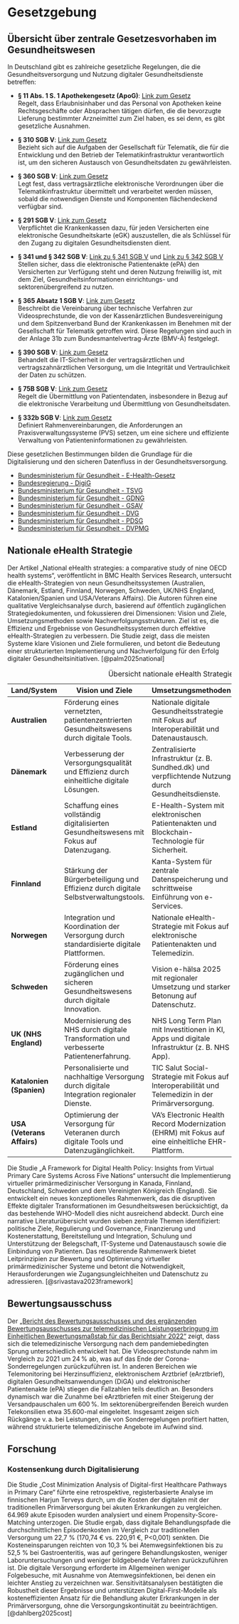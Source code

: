 # Gesetzgebung

## Übersicht über zentrale Gesetzesvorhaben im Gesundheitswesen

In Deutschland gibt es zahlreiche gesetzliche Regelungen, die die Gesundheitsversorgung und Nutzung digitaler Gesundheitsdienste betreffen:

- **§ 11 Abs. 1 S. 1 Apothekengesetz (ApoG)**: [Link zum Gesetz](https://www.gesetze-im-internet.de/apog/__11.html)  
  Regelt, dass Erlaubnisinhaber und das Personal von Apotheken keine Rechtsgeschäfte oder Absprachen tätigen dürfen, die die bevorzugte Lieferung bestimmter Arzneimittel zum Ziel haben, es sei denn, es gibt gesetzliche Ausnahmen.

- **§ 310 SGB V**: [Link zum Gesetz](https://www.gesetze-im-internet.de/sgb_5/__310.html)  
  Bezieht sich auf die Aufgaben der Gesellschaft für Telematik, die für die Entwicklung und den Betrieb der Telematikinfrastruktur verantwortlich ist, um den sicheren Austausch von Gesundheitsdaten zu gewährleisten.

- **§ 360 SGB V**: [Link zum Gesetz](https://www.gesetze-im-internet.de/sgb_5/__360.html)  
  Legt fest, dass vertragsärztliche elektronische Verordnungen über die Telematikinfrastruktur übermittelt und verarbeitet werden müssen, sobald die notwendigen Dienste und Komponenten flächendeckend verfügbar sind.

- **§ 291 SGB V**: [Link zum Gesetz](https://www.gesetze-im-internet.de/sgb_5/__291.html)  
  Verpflichtet die Krankenkassen dazu, für jeden Versicherten eine elektronische Gesundheitskarte (eGK) auszustellen, die als Schlüssel für den Zugang zu digitalen Gesundheitsdiensten dient.

- **§ 341 und § 342 SGB V**: [Link zu § 341 SGB V](https://www.gesetze-im-internet.de/sgb_5/__341.html) und [Link zu § 342 SGB V](https://www.gesetze-im-internet.de/sgb_5/__342.html)  
  Stellen sicher, dass die elektronische Patientenakte (ePA) den Versicherten zur Verfügung steht und deren Nutzung freiwillig ist, mit dem Ziel, Gesundheitsinformationen einrichtungs- und sektorenübergreifend zu nutzen.

- **§ 365 Absatz 1 SGB V**: [Link zum Gesetz](https://www.gesetze-im-internet.de/sgb_5/__365.html)  
  Beschreibt die Vereinbarung über technische Verfahren zur Videosprechstunde, die von der Kassenärztlichen Bundesvereinigung und dem Spitzenverband Bund der Krankenkassen im Benehmen mit der Gesellschaft für Telematik getroffen wird. Diese Regelungen sind auch in der Anlage 31b zum Bundesmantelvertrag-Ärzte (BMV-Ä) festgelegt.

- **§ 390 SGB V**: [Link zum Gesetz](https://www.gesetze-im-internet.de/sgb_5/__390.html)  
  Behandelt die IT-Sicherheit in der vertragsärztlichen und vertragszahnärztlichen Versorgung, um die Integrität und Vertraulichkeit der Daten zu schützen.

- **§ 75B SGB V**: [Link zum Gesetz](https://www.gesetze-im-internet.de/sgb_5/__75b.html)  
  Regelt die Übermittlung von Patientendaten, insbesondere in Bezug auf die elektronische Verarbeitung und Übermittlung von Gesundheitsdaten.

- **§ 332b SGB V**: [Link zum Gesetz](https://www.gesetze-im-internet.de/sgb_5/__332b.html)  
  Definiert Rahmenvereinbarungen, die Anforderungen an Praxisverwaltungssysteme (PVS) setzen, um eine sichere und effiziente Verwaltung von Patienteninformationen zu gewährleisten.

Diese gesetzlichen Bestimmungen bilden die Grundlage für die Digitalisierung und den sicheren Datenfluss in der Gesundheitsversorgung.

* [Bundesministerium für Gesundheit - E-Health-Gesetz](https://www.bundesgesundheitsministerium.de/themen/digitalisierung/e-health-gesetz.html)
* [Bundesregierung - DigiG](https://www.bundesgesundheitsministerium.de/ministerium/gesetze-und-verordnungen/guv-20-lp/digig.html)
* [Bundesministerium für Gesundheit - TSVG](https://www.bundesgesundheitsministerium.de/tsvg.html)
* [Bundesministerium für Gesundheit - GDNG](https://www.bundesgesundheitsministerium.de/service/gesetze-und-verordnungen/detail/gesundheitsdatennutzungsgesetz.html)
* [Bundesministerium für Gesundheit - GSAV](https://www.bundesgesundheitsministerium.de/gsav.html)
* [Bundesministerium für Gesundheit - DVG](https://www.bundesgesundheitsministerium.de/digitale-versorgung-gesetz.html)
* [Bundesministerium für Gesundheit - PDSG](https://www.bundesgesundheitsministerium.de/pdsg.html)
* [Bundesministerium für Gesundheit - DVPMG](https://www.bundesgesundheitsministerium.de/dvpmg.html)

## Nationale eHealth Strategie

Der Artikel „National eHealth strategies: a comparative study of nine OECD health systems“, veröffentlicht in BMC Health Services Research, untersucht die eHealth-Strategien von neun Gesundheitssystemen (Australien, Dänemark, Estland, Finnland, Norwegen, Schweden, UK/NHS England, Katalonien/Spanien und USA/Veterans Affairs). Die Autoren führen eine qualitative Vergleichsanalyse durch, basierend auf öffentlich zugänglichen Strategiedokumenten, und fokussieren drei Dimensionen: Vision und Ziele, Umsetzungsmethoden sowie Nachverfolgungsstrukturen. Ziel ist es, die Effizienz und Ergebnisse von Gesundheitssystemen durch effektive eHealth-Strategien zu verbessern. Die Studie zeigt, dass die meisten Systeme klare Visionen und Ziele formulieren, und betont die Bedeutung einer strukturierten Implementierung und Nachverfolgung für den Erfolg digitaler Gesundheitsinitiativen. [@palm2025national]

| **Land/System**         | **Vision und Ziele**                                                                 | **Umsetzungsmethoden**                                                                                  | **Nachverfolgungsstrukturen**                                                                 |
|--------------------------|-------------------------------------------------------------------------------------|---------------------------------------------------------------------------------------------------------|---------------------------------------------------------------------------------------------|
| **Australien**          | Förderung eines vernetzten, patientenzentrierten Gesundheitswesens durch digitale Tools. | Nationale digitale Gesundheitsstrategie mit Fokus auf Interoperabilität und Datenaustausch.             | Regelmäßige Evaluierung durch die Australian Digital Health Agency.                         |
| **Dänemark**            | Verbesserung der Versorgungsqualität und Effizienz durch einheitliche digitale Lösungen. | Zentralisierte Infrastruktur (z. B. Sundhed.dk) und verpflichtende Nutzung durch Gesundheitsdienste.    | Kontinuierliche Überwachung durch die Danish Health Data Authority.                         |
| **Estland**             | Schaffung eines vollständig digitalisierten Gesundheitswesens mit Fokus auf Datenzugang. | E-Health-System mit elektronischen Patientenakten und Blockchain-Technologie für Sicherheit.           | Staatliches Monitoring durch das Estonian e-Health Foundation-Team.                         |
| **Finnland**            | Stärkung der Bürgerbeteiligung und Effizienz durch digitale Selbstverwaltungstools.     | Kanta-System für zentrale Datenspeicherung und schrittweise Einführung von e-Services.                 | Evaluierung durch das Gesundheitsministerium und das Nationale Institut für Gesundheit.     |
| **Norwegen**            | Integration und Koordination der Versorgung durch standardisierte digitale Plattformen. | Nationale eHealth-Strategie mit Fokus auf elektronische Patientenakten und Telemedizin.                | Überwachung durch die Direktion für eHealth ([Norge.no](https://www.norge.no/en)).                                      |
| **Schweden**            | Förderung eines zugänglichen und sicheren Gesundheitswesens durch digitale Innovation.  | Vision e-hälsa 2025 mit regionaler Umsetzung und starker Betonung auf Datenschutz.                    | Koordinierte Nachverfolgung durch die eHealth Agency und regionale Gesundheitsbehörden.      |
| **UK (NHS England)**    | Modernisierung des NHS durch digitale Transformation und verbesserte Patientenerfahrung.| NHS Long Term Plan mit Investitionen in KI, Apps und digitale Infrastruktur (z. B. NHS App).            | Evaluierung durch NHS Digital und das Department of Health and Social Care.                 |
| **Katalonien (Spanien)**| Personalisierte und nachhaltige Versorgung durch digitale Integration regionaler Dienste.| TIC Salut Social-Strategie mit Fokus auf Interoperabilität und Telemedizin in der Primärversorgung.     | Regionale Überwachung durch das katalanische Gesundheitsministerium.                        |
| **USA (Veterans Affairs)** | Optimierung der Versorgung für Veteranen durch digitale Tools und Datenzugänglichkeit. | VA’s Electronic Health Record Modernization (EHRM) mit Fokus auf eine einheitliche EHR-Plattform.       | Zentralisierte Kontrolle durch das VA Office of Information and Technology.                 |

: Übersicht nationale eHealth Strategien

Die Studie „A Framework for Digital Health Policy: Insights from Virtual Primary Care Systems Across Five Nations“ untersucht die Implementierung virtueller primärmedizinischer Versorgung in Kanada, Finnland, Deutschland, Schweden und dem Vereinigten Königreich (England). Sie entwickelt ein neues konzeptionelles Rahmenwerk, das die disruptiven Effekte digitaler Transformationen im Gesundheitswesen berücksichtigt, da das bestehende WHO-Modell dies nicht ausreichend abdeckt. Durch eine narrative Literaturübersicht wurden sieben zentrale Themen identifiziert: politische Ziele, Regulierung und Governance, Finanzierung und Kostenerstattung, Bereitstellung und Integration, Schulung und Unterstützung der Belegschaft, IT-Systeme und Datenaustausch sowie die Einbindung von Patienten. Das resultierende Rahmenwerk bietet Leitprinzipien zur Bewertung und Optimierung virtueller primärmedizinischer Systeme und betont die Notwendigkeit, Herausforderungen wie Zugangsungleichheiten und Datenschutz zu adressieren. [@srivastava2023framework]

## Bewertungsausschuss

Der [„Bericht des Bewertungsausschusses und des ergänzenden Bewertungsausschusses zur telemedizinischen Leistungserbringung im Einheitlichen Bewertungsmaßstab für das Berichtsjahr 2022“](https://institut-ba.de/service/berichte.html) zeigt, dass sich die telemedizinische Versorgung nach dem pandemiebedingten Sprung unterschiedlich entwickelt hat. Die Videosprechstunde nahm im Vergleich zu 2021 um 24 % ab, was auf das Ende der Corona-Sonderregelungen zurückzuführen ist. In anderen Bereichen wie Telemonitoring bei Herzinsuffizienz, elektronischem Arztbrief (eArztbrief), digitalen Gesundheitsanwendungen (DiGA) und elektronischer Patientenakte (ePA) stiegen die Fallzahlen teils deutlich an. Besonders dynamisch war die Zunahme bei eArztbriefen mit einer Steigerung der Versandpauschalen um 600 %. Im sektorenübergreifenden Bereich wurden Telekonsilien etwa 35.600-mal eingeleitet. Insgesamt zeigen sich Rückgänge v. a. bei Leistungen, die von Sonderregelungen profitiert hatten, während strukturierte telemedizinische Angebote im Aufwind sind.

## Forschung

### Kostensenkung durch Digitalisierung

Die Studie „Cost Minimization Analysis of Digital-first Healthcare Pathways in Primary Care“ führte eine retrospektive, registerbasierte Analyse im finnischen Harjun Terveys durch, um die Kosten der digitalen mit der traditionellen Primärversorgung bei akuten Erkrankungen zu vergleichen. 64.969 akute Episoden wurden analysiert und einem Propensity-Score-Matching unterzogen. Die Studie ergab, dass digitale Behandlungspfade die durchschnittlichen Episodenkosten im Vergleich zur traditionellen Versorgung um 22,7 % (170,74 € vs. 220,91 €, P<0,001) senkten. Die Kosteneinsparungen reichten von 10,3 % bei Atemwegsinfektionen bis zu 52,5 % bei Gastroenteritis, was auf geringere Behandlungskosten, weniger Laboruntersuchungen und weniger bildgebende Verfahren zurückzuführen ist. Die digitale Versorgung erforderte im Allgemeinen weniger Folgebesuche, mit Ausnahme von Atemwegsinfektionen, bei denen ein leichter Anstieg zu verzeichnen war. Sensitivitätsanalysen bestätigten die Robustheit dieser Ergebnisse und unterstützen Digital-First-Modelle als kosteneffizienten Ansatz für die Behandlung akuter Erkrankungen in der Primärversorgung, ohne die Versorgungskontinuität zu beeinträchtigen. [@dahlberg2025cost]
